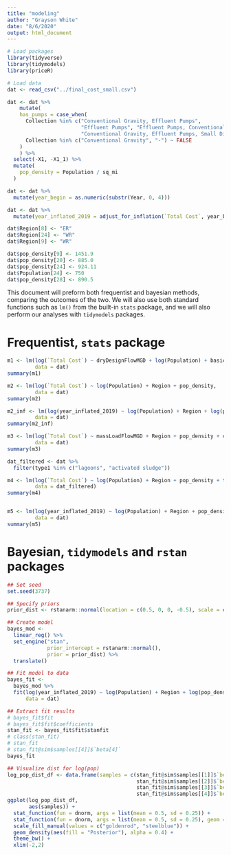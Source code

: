 ```yaml
---
title: "modeling"
author: "Grayson White"
date: "8/6/2020"
output: html_document
---
```


```r
# Load packages
library(tidyverse)
library(tidymodels)
library(priceR)
```

```r
# Load data
dat <- read_csv("../final_cost_small.csv")

dat <- dat %>%
    mutate(
    has_pumps = case_when(
      Collection %in% c("Conventional Gravity, Effluent Pumps",
                        "Effluent Pumps", "Effluent Pumps, Conventional Gravity",
                        "Conventional Gravity, Effluent Pumps, Small Diameter Gravity") ~ TRUE,
      Collection %in% c("Conventional Gravity", "-") ~ FALSE
    )
    ) %>%
  select(-X1, -X1_1) %>%
  mutate(
    pop_density = Population / sq_mi
  )

dat <- dat %>%
  mutate(year_begin = as.numeric(substr(Year, 0, 4)))

dat <- dat %>%
  mutate(year_inflated_2019 = adjust_for_inflation(`Total Cost`, year_begin, "US", to_date = 2019)) 

dat$Region[8] <- "ER"
dat$Region[24] <- "WR"
dat$Region[9] <- "WR"

dat$pop_density[9] <- 1451.9
dat$pop_density[20] <- 885.0
dat$pop_density[24] <- 924.11
dat$Population[24] <- 750
dat$pop_density[28] <- 890.5
```

This document will preform both frequentist and bayesian methods, comparing the outcomes of the two. We will also use both standard functions such as `lm()` from the built-in `stats` package, and we will also perform our analyses with `tidymodels` packages.

# Frequentist, `stats` package
```r
m1 <- lm(log(`Total Cost`) ~ dryDesignFlowMGD + log(Population) + basic_treatment + Region + pop_density,
         data = dat)
summary(m1)

m2 <- lm(log(`Total Cost`) ~ log(Population) + Region + pop_density,
         data = dat)
summary(m2)

m2_inf <- lm(log(year_inflated_2019) ~ log(Population) + Region + log(pop_density),
         data = dat)
summary(m2_inf)

m3 <- lm(log(`Total Cost`) ~ massLoadFlowMGD + Region + pop_density + coastal,
         data = dat)
summary(m3)

dat_filtered <- dat %>%
  filter(type1 %in% c("lagoons", "activated sludge"))

m4 <- lm(log(`Total Cost`) ~ log(Population) + Region + pop_density + type1,
         data = dat_filtered)
summary(m4)


m5 <- lm(log(year_inflated_2019) ~ log(Population) + Region + pop_density + basic_treatment + `Permit Type`,
         data = dat)
summary(m5)
```

# Bayesian, `tidymodels` and `rstan` packages
```r
## Set seed
set.seed(3737)

## Specify priors
prior_dist <- rstanarm::normal(location = c(0.5, 0, 0, -0.5), scale = c(0.25, 1, 1, 0.5))

## Create model
bayes_mod <-
  linear_reg() %>% 
  set_engine("stan", 
             prior_intercept = rstanarm::normal(), 
             prior = prior_dist) %>%
  translate()

## Fit model to data
bayes_fit <-
  bayes_mod %>%
  fit(log(year_inflated_2019) ~ log(Population) + Region + log(pop_density),
      data = dat)

## Extract fit results
# bayes_fit$fit
# bayes_fit$fit$coefficients
stan_fit <- bayes_fit$fit$stanfit
# class(stan_fit)
# stan_fit
# stan_fit@sim$samples[[4]]$`beta[4]`
bayes_fit

## Visualize dist for log(pop)
log_pop_dist_df <- data.frame(samples = c(stan_fit@sim$samples[[1]]$`beta[1]`,
                                          stan_fit@sim$samples[[2]]$`beta[1]`,
                                          stan_fit@sim$samples[[3]]$`beta[1]`,
                                          stan_fit@sim$samples[[4]]$`beta[1]`))
ggplot(log_pop_dist_df,
       aes(samples)) +
  stat_function(fun = dnorm, args = list(mean = 0.5, sd = 0.25)) +
  stat_function(fun = dnorm, args = list(mean = 0.5, sd = 0.25), geom = "area", aes(fill = "Prior"), alpha = 0.4) +
  scale_fill_manual(values = c("goldenrod", "steelblue")) +
  geom_density(aes(fill = "Posterior"), alpha = 0.4) +
  theme_bw() +
  xlim(-2,2)
```



